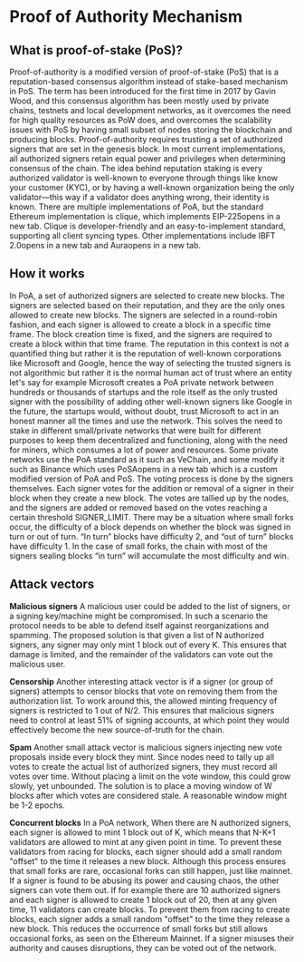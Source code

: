 # Proof of Authority Mechanism

## What is proof-of-stake (PoS)?
Proof-of-authority is a modified version of proof-of-stake (PoS) that is a reputation-based consensus algorithm instead of stake-based mechanism in PoS. The term has been introduced for the first time in 2017 by Gavin Wood, and this consensus algorithm has been mostly used by private chains, testnets and local development networks, as it overcomes the need for high quality resources as PoW does, and overcomes the scalability issues with PoS by having small subset of nodes storing the blockchain and producing blocks.
Proof-of-authority requires trusting a set of authorized signers that are set in the genesis block. In most current implementations, all authorized signers retain equal power and privileges when determining consensus of the chain. The idea behind reputation staking is every authorized validator is well-known to everyone through things like know your customer (KYC), or by having a well-known organization being the only validator—this way if a validator does anything wrong, their identity is known.
There are multiple implementations of PoA, but the standard Ethereum implementation is clique, which implements EIP-225opens in a new tab. Clique is developer-friendly and an easy-to-implement standard, supporting all client syncing types. Other implementations include IBFT 2.0opens in a new tab and Auraopens in a new tab.

## How it works
In PoA, a set of authorized signers are selected to create new blocks. The signers are selected based on their reputation, and they are the only ones allowed to create new blocks. The signers are selected in a round-robin fashion, and each signer is allowed to create a block in a specific time frame. The block creation time is fixed, and the signers are required to create a block within that time frame.
The reputation in this context is not a quantified thing but rather it is the reputation of well-known corporations like Microsoft and Google, hence the way of selecting the trusted signers is not algorithmic but rather it is the normal human act of trust where an entity let's say for example Microsoft creates a PoA private network between hundreds or thousands of startups and the role itself as the only trusted signer with the possibility of adding other well-known signers like Google in the future, the startups would, without doubt, trust Microsoft to act in an honest manner all the times and use the network. This solves the need to stake in different small/private networks that were built for different purposes to keep them decentralized and functioning, along with the need for miners, which consumes a lot of power and resources. Some private networks use the PoA standard as it such as VeChain, and some modify it such as Binance which uses PoSAopens in a new tab which is a custom modified version of PoA and PoS.
The voting process is done by the signers themselves. Each signer votes for the addition or removal of a signer in their block when they create a new block. The votes are tallied up by the nodes, and the signers are added or removed based on the votes reaching a certain threshold SIGNER_LIMIT.
There may be a situation where small forks occur, the difficulty of a block depends on whether the block was signed in turn or out of turn. “In turn” blocks have difficulty 2, and “out of turn” blocks have difficulty 1. In the case of small forks, the chain with most of the signers sealing blocks “in turn” will accumulate the most difficulty and win.

## Attack vectors
**Malicious signers**
A malicious user could be added to the list of signers, or a signing key/machine might be compromised. In such a scenario the protocol needs to be able to defend itself against reorganizations and spamming. The proposed solution is that given a list of N authorized signers, any signer may only mint 1 block out of every K. This ensures that damage is limited, and the remainder of the validators can vote out the malicious user.

**Censorship**
Another interesting attack vector is if a signer (or group of signers) attempts to censor blocks that vote on removing them from the authorization list. To work around this, the allowed minting frequency of signers is restricted to 1 out of N/2. This ensures that malicious signers need to control at least 51% of signing accounts, at which point they would effectively become the new source-of-truth for the chain.

**Spam**
Another small attack vector is malicious signers injecting new vote proposals inside every block they mint. Since nodes need to tally up all votes to create the actual list of authorized signers, they must record all votes over time. Without placing a limit on the vote window, this could grow slowly, yet unbounded. The solution is to place a moving window of W blocks after which votes are considered stale. A reasonable window might be 1-2 epochs.

**Concurrent blocks**
In a PoA network, When there are N authorized signers, each signer is allowed to mint 1 block out of K, which means that N-K+1 validators are allowed to mint at any given point in time. To prevent these validators from racing for blocks, each signer should add a small random "offset" to the time it releases a new block. Although this process ensures that small forks are rare, occasional forks can still happen, just like mainnet. If a signer is found to be abusing its power and causing chaos, the other signers can vote them out.
If for example there are 10 authorized signers and each signer is allowed to create 1 block out of 20, then at any given time, 11 validators can create blocks. To prevent them from racing to create blocks, each signer adds a small random "offset" to the time they release a new block. This reduces the occurrence of small forks but still allows occasional forks, as seen on the Ethereum Mainnet. If a signer misuses their authority and causes disruptions, they can be voted out of the network.
